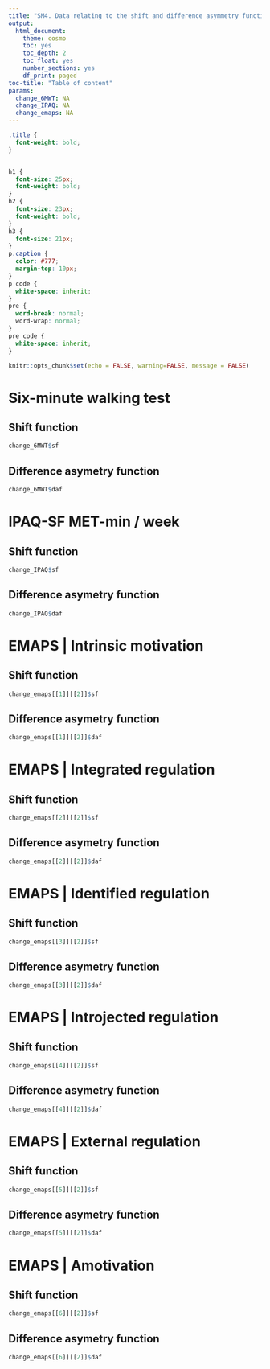 ```yaml
---
title: "SM4. Data relating to the shift and difference asymmetry functions to describe the change in 6MWT, IPAQ-SF and EMAPS scores during the APA & Co study"
output: 
  html_document:
    theme: cosmo
    toc: yes
    toc_depth: 2
    toc_float: yes
    number_sections: yes
    df_print: paged
toc-title: "Table of content"
params:
  change_6MWT: NA
  change_IPAQ: NA
  change_emaps: NA
---
```

```css
.title {
  font-weight: bold;
}


h1 {
  font-size: 25px;
  font-weight: bold;
}
h2 {
  font-size: 23px;
  font-weight: bold;
}
h3 {
  font-size: 21px;
}
p.caption {
  color: #777;
  margin-top: 10px;
}
p code {
  white-space: inherit;
}
pre {
  word-break: normal;
  word-wrap: normal;
}
pre code {
  white-space: inherit;
}
```

```r
knitr::opts_chunk$set(echo = FALSE, warning=FALSE, message = FALSE)
```

# Six-minute walking test
## Shift function
```r
change_6MWT$sf
```

## Difference asymetry function
```r
change_6MWT$daf
```


# IPAQ-SF MET-min / week
## Shift function
```r
change_IPAQ$sf
```

## Difference asymetry function
```r
change_IPAQ$daf
```


# EMAPS | Intrinsic motivation
## Shift function
```r
change_emaps[[1]][[2]]$sf
```

## Difference asymetry function
```r
change_emaps[[1]][[2]]$daf
```


# EMAPS | Integrated regulation
## Shift function
```r
change_emaps[[2]][[2]]$sf
```

## Difference asymetry function
```r
change_emaps[[2]][[2]]$daf
```


# EMAPS | Identified regulation
## Shift function
```r
change_emaps[[3]][[2]]$sf
```

## Difference asymetry function
```r
change_emaps[[3]][[2]]$daf
```


# EMAPS | Introjected regulation
## Shift function
```r
change_emaps[[4]][[2]]$sf
```

## Difference asymetry function
```r
change_emaps[[4]][[2]]$daf
```


# EMAPS | External regulation
## Shift function
```r
change_emaps[[5]][[2]]$sf
```


## Difference asymetry function
```r
change_emaps[[5]][[2]]$daf
```


# EMAPS | Amotivation
## Shift function
```r
change_emaps[[6]][[2]]$sf
```

## Difference asymetry function
```r
change_emaps[[6]][[2]]$daf
```



